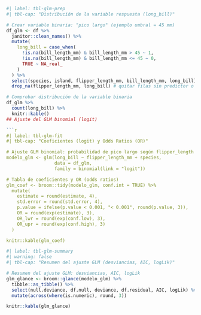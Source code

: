 ```r
#| label: tbl-glm-prep
#| tbl-cap: "Distribución de la variable respuesta (long_bill)"

# Crear variable binaria: "pico largo" (ejemplo umbral = 45 mm)
df_glm <- df %>%
  janitor::clean_names() %>%
  mutate(
    long_bill = case_when(
      !is.na(bill_length_mm) & bill_length_mm > 45 ~ 1,
      !is.na(bill_length_mm) & bill_length_mm <= 45 ~ 0,
      TRUE ~ NA_real_
    )
  ) %>%
  select(species, island, flipper_length_mm, bill_length_mm, long_bill) %>%
  drop_na(flipper_length_mm, long_bill) # quitar filas sin predictor o respuesta

# Comprobar distribución de la variable binaria
df_glm %>% 
  count(long_bill) %>% 
  knitr::kable()
## Ajuste del GLM binomial (logit)

```r
#| label: tbl-glm-fit
#| tbl-cap: "Coeficientes (logit) y Odds Ratios (OR)"

# Ajuste GLM binomial: probabilidad de pico largo según flipper_length y especie
modelo_glm <- glm(long_bill ~ flipper_length_mm + species,
                  data = df_glm,
                  family = binomial(link = "logit"))

# Tabla de coeficientes y OR (odds ratios)
glm_coef <- broom::tidy(modelo_glm, conf.int = TRUE) %>%
  mutate(
    estimate = round(estimate, 4),
    std.error = round(std.error, 4),
    p.value = ifelse(p.value < 0.001, "< 0.001", round(p.value, 3)),
    OR = round(exp(estimate), 3),
    OR_lwr = round(exp(conf.low), 3),
    OR_upr = round(exp(conf.high), 3)
  )

knitr::kable(glm_coef)

```
```r
#| label: tbl-glm-summary
#| warning: false
#| tbl-cap: "Resumen del ajuste GLM (desviancias, AIC, logLik)"

# Resumen del ajuste GLM: desviancias, AIC, logLik
glm_glance <- broom::glance(modelo_glm) %>%
  tibble::as_tibble() %>%
  select(null.deviance, df.null, deviance, df.residual, AIC, logLik) %>%
  mutate(across(where(is.numeric), round, 3))

knitr::kable(glm_glance)

```
